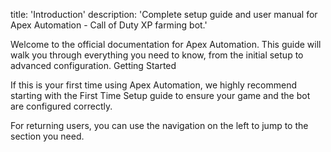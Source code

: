 title: 'Introduction' description: 'Complete setup guide and user manual for Apex Automation - Call of Duty XP farming bot.'

Welcome to the official documentation for Apex Automation. This guide will walk you through everything you need to know, from the initial setup to advanced configuration.
Getting Started

If this is your first time using Apex Automation, we highly recommend starting with the First Time Setup guide to ensure your game and the bot are configured correctly.

For returning users, you can use the navigation on the left to jump to the section you need.